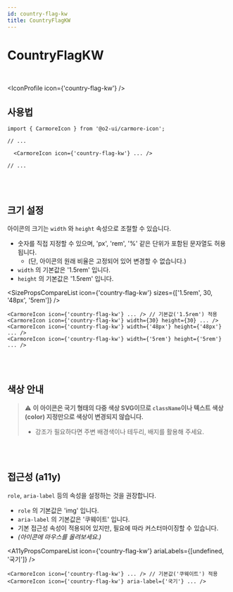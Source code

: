 ```yaml
---
id: country-flag-kw
title: CountryFlagKW
---
```




# CountryFlagKW

<br />

<IconProfile icon={'country-flag-kw'} />

## 사용법

```tsx
import { CarmoreIcon } from '@o2-ui/carmore-icon';

// ...

  <CarmoreIcon icon={'country-flag-kw'} ... />

// ...
```

<br />
<br />

## 크기 설정

아이콘의 크기는 `width` 와 `height` 속성으로 조절할 수 있습니다.

- 숫자를 직접 지정할 수 있으며, 'px', 'rem', '%' 같은 단위가 포함된 문자열도 허용됩니다.
  - (단, 아이콘의 원래 비율은 고정되어 있어 변경할 수 없습니다.)
- `width` 의 기본값은 '1.5rem' 입니다.
- `height` 의 기본값은 '1.5rem' 입니다.

<SizePropsCompareList icon={'country-flag-kw'} sizes={['1.5rem', 30, '48px', '5rem']} />

```tsx
<CarmoreIcon icon={'country-flag-kw'} ... /> // 기본값('1.5rem') 적용
<CarmoreIcon icon={'country-flag-kw'} width={30} height={30} ... />
<CarmoreIcon icon={'country-flag-kw'} width={'48px'} height={'48px'} ... />
<CarmoreIcon icon={'country-flag-kw'} width={'5rem'} height={'5rem'} ... />
```

<br />
<br />

## 색상 안내

> ⚠️ <b>이 아이콘은 국기 형태의 다중 색상 SVG이므로 `className`이나 텍스트 색상(color) 지정만으로 색상이 변경되지 않습니다. </b>
>
> - 강조가 필요하다면 주변 배경색이나 테두리, 배지를 활용해 주세요.

<br />
<br />

## 접근성 (a11y)

`role`, `aria-label` 등의 속성을 설정하는 것을 권장합니다.

- `role` 의 기본값은 'img' 입니다.
- `aria-label` 의 기본값은 '쿠웨이트' 입니다.
- 기본 접근성 속성이 적용되어 있지만, 필요에 따라 커스터마이징할 수 있습니다.
- _(아이콘에 마우스를 올려보세요.)_

<A11yPropsCompareList icon={'country-flag-kw'} ariaLabels={[undefined, '국기']} />

```tsx
<CarmoreIcon icon={'country-flag-kw'} ... /> // 기본값('쿠웨이트') 적용
<CarmoreIcon icon={'country-flag-kw'} aria-label={'국기'} ... />
```
